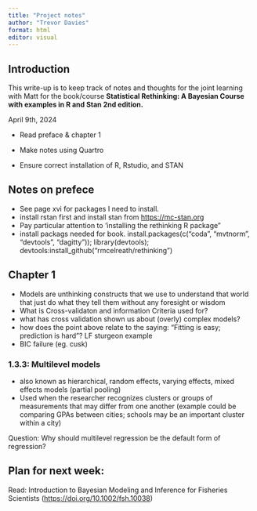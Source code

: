 ```yaml
---
title: "Project notes"
author: "Trevor Davies"
format: html
editor: visual
---
```


## Introduction

This write-up is to keep track of notes and thoughts for the joint learning with Matt for the book/course **Statistical Rethinking: A Bayesian Course with examples in R and Stan 2nd edition.**

April 9th, 2024

-   Read preface & chapter 1

-   Make notes using Quartro

-   Ensure correct installation of R, Rstudio, and STAN

## Notes on prefece

-   See page xvi for packages I need to install.
-   install rstan first and install stan from <https://mc-stan.org>
-   Pay particular attention to 'installing the rethinking R package"
-   install packags needed for book. install.packages(c("coda", "mvtnorm", "devtools", "dagitty")); library(devtools); devtools:install_github("rmcelreath/rethinking")

## Chapter 1

-   Models are unthinking constructs that we use to understand that world that just do what they tell them without any foresight or wisdom
-   What is Cross-validaton and information Criteria used for?
-   what has cross validation shown us about (overly) complex models?
-   how does the point above relate to the saying: "Fitting is easy; prediction is hard"? LF sturgeon example
-   BIC failure (eg. cusk)

### 1.3.3: Multilevel models

-   also known as hierarchical, random effects, varying effects, mixed effects models (partial pooling)
-   Used when the researcher recognizes clusters or groups of measurements that may differ from one another (example could be comparing GPAs between cities; schools may be an important cluster within a city)

Question: Why should multilevel regression be the default form of regression?

## Plan for next week:

Read: Introduction to Bayesian Modeling and Inference for Fisheries Scientists (<https://doi.org/10.1002/fsh.10038>)
